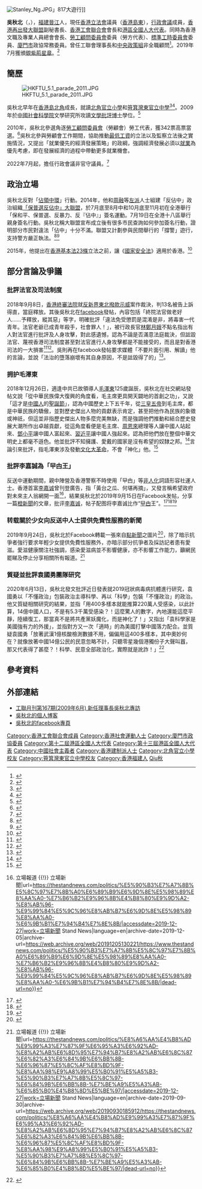{{Infobox Officeholder
| honorific-prefix = [[博士|Dr]] [[尊敬的#香港|the Honourable]]
| name = 吳秋北
| native_name = Stanley Ng Chau-pei
| honorific-suffix = [[銀紫荊星章|SBS]] [[博士|博士]] 議員
| image=  [[File:Ng_Chau-pei.JPG|200px]]
| birth_date={{Birth date and age|1970|2|8|}}
| birth_place={{CHN}}[[福建省|福建省]][[晉江市|晉江市]]
| nationality= {{CHN-HKG}}
| party={{FTU}}
| office = {{PRC}}[[全国人民代表大会|全国人民代表大会]]<br/>[[香港特別行政區全國人民代表大會代表|香港特別行政區代表]]
| term_start = 2013年3月5日
| term_end   = 
| 1blankname= 委員長
| 1namedata= [[張德江|張德江]]{{to}}[[栗戰書|栗戰書]]
| office2 = [[香港行政會議成員列表|香港行政會議成員]]<br />{{small|非官守議員}}
| term_start2 = 2022年7月1日
| term_end2 = 
| succeeding2= [[黃國健|黃國健]]
| predecessor2= [[黃國健|黃國健]]
| appointed2 = [[李家超|李家超]]
| office3 = [[File:Legco.svg|20px]] [[香港立法會|香港立法會]][[香港立法會議員列表|議員]]
| term_start3 = 2022年1月1日
| term_end3 = 
| predecessor3 = (首設)
| successor3 = 
| constituency3 = [[香港島東選區|香港島東]]
| majority3 = [[2021年香港立法會選舉|2021年]]：64,509 (50.04%)
| office4={{FTU}}[[會長|會長]]
| term_start4= 2018年4月16日
| term_end4= 
| deputy4=[[黃國健|黃國健]]、[[周聯僑|周聯僑]]、[[梁頌恩|梁頌恩]]、[[唐賡堯|唐賡堯]]
| secretary_general4=[[馬光如|馬光如]]
| predecessor4=[[林淑儀|林淑儀]]
| successor4=
| office5={{FTU}}[[理事長|理事長]]
| term_start5= 2009年4月20日
| term_end5= 2018年4月16日
| 1blankname5=會長
| 1namedata5=[[鄭耀棠|鄭耀棠]]{{to}}[[林淑儀|林淑儀]]
| predecessor5=[[黃國健|黃國健]]
| successor5=[[黃國_(工聯會)|黃國]]
|office6 = [[香港再出發大聯盟|香港再出發大聯盟]]副秘書長
|term_start6 = 2020年5月
|term_end6 = 
|1blankname6 = 總召集人
|1namedata6 = [[董建華|董建華]]、[[梁振英|梁振英]]
|2blankname6 = 秘書長
|2namedata6 = [[譚耀宗|譚耀宗]]
|predecessor6 = 
|successor6 = 
|sex = 男
| occupation = [[香港立法會|香港立法會]]議員
| alma_mater = [[北角官立小學|北角官立小學]]<br>[[筲箕灣東官立中學|筲箕灣東官立中學]]
| educate= * [[中國社會科學院|中國社會科學院]]文藝學博士
| residence= {{HKG}}[[香港島|香港島]][[北角|北角]]<ref>[http://www.gld.gov.hk/egazette/pdf/20162022e/cgn2016202232.pdf 憲報號外第20卷第22期] {{Wayback|url=http://www.gld.gov.hk/egazette/pdf/20162022e/cgn2016202232.pdf |date=20160822184307 }}，香港政府</ref>
| blank1= 議員辦事處地址
| data1= 待定<ref>{{Cite web |url=https://www.legco.gov.hk/tc/members/legco-members/member.html?id=284 |title=香港立法會：議員履歷 - 吳秋北議員 |dead-url=no |access-date=2022-02-13 |archive-date=2022-02-13 |archive-url=https://web.archive.org/web/20220213102505/https://www.legco.gov.hk/tc/members/legco-members/member.html?id=284 }}</ref>
| website = {{facebook|ngchaupei|吳秋北}}
}}
[[File:Stanley_Ng.JPG|thumb]]」817大遊行]]

'''吳秋北'''{{SBS}}（{{lang-en|Stanley Ng Chau-pei}}，{{bd|1970年|2月8日|catIdx=Wu吳}}），[[福建|福建]][[晉江|晉江]]人，現任[[香港立法會|香港立法會]]議員（[[香港島東選區|香港島東]]），[[香港特別行政區行政會議|行政會議]]成員，[[香港再出發大聯盟|香港再出發大聯盟]]副秘書長、[[香港工會聯合會|香港工會聯合會]]會長和[[港區全國人大代表|港區全國人大代表]]。同時為香港文職及專業人員總會會長、[[勞工顧問委員會|勞工顧問委員會]]委員（勞方代表）、[[標準工時委員會|標準工時委員會]]委員、[[廈門市|廈門市]]政協常務委員。曾任工聯會理事長和[[中央政策組|中央政策組]]非全職顧問<ref>{{Cite web |url=http://orientaldaily.on.cc/cnt/news/20091210/00176_096.html |title=政情：吳秋北上位公私兩忙 |accessdate=2016-09-09 |archive-date=2019-09-14 |archive-url=https://web.archive.org/web/20190914035111/http://orientaldaily.on.cc/cnt/news/20091210/00176_096.html |dead-url=no }}</ref>。2019年7月獲頒[[銀紫荊星章|銀紫荊星章]]。<ref>{{cite web |url=http://www.takungpao.com.hk/news/232109/2019/0701/313082.html |title=2019年特區授勳名單（399人） |publisher=大公報 |date=2019-07-01 |accessdate=2020-10-05 |archive-date=2020-11-02 |archive-url=https://web.archive.org/web/20201102145107/http://www.takungpao.com.hk/news/232109/2019/0701/313082.html |dead-url=no }}</ref>

== 簡歷 ==
[[File:HKFTU_5.1_parade_2011.JPG|thumb]]

吳秋北早年在[[香港島|香港島]][[北角|北角]]成長，就讀[[北角官立小學|北角官立小學]]和[[筲箕灣東官立中學|筲箕灣東官立中學]]<ref>{{cite web |url=https://www.facebook.com/ngchaupei/posts/4890039537695599 |title=為選舉宣傳 |date=2021-10-31 |website= |publisher=吳秋北 Facebook公開專頁 |access-date=2021-12-28 |quote=}}</ref><ref>{{cite web |url=http://ses.hkcampus.net/web12/45th_SpeechDay_1213/main.htm |title=第四十五屆畢業頒獎典禮 |date=2012-11-17 |website= |publisher=筲箕灣東官立中學 |access-date=2021-12-28 |quote=}}</ref>。2009年於[[中國社會科學院|中國社會科學院]]文學研究所攻讀[[文學批評|文學批評]][[博士|博士]]學位。<ref>{{cite web |archiveurl=https://web.archive.org/web/20110218011655/http://www.takungpao.com.hk/news/09/04/21/GW-1069138.htm |title=吳秋北未想參選立會 |url=http://www.takungpao.com.hk/news/09/04/21/GW-1069138.htm |archivedate=2011-02-18 |date=2009-04-21 |publisher=大公報 |accessdate=2009-07-09 |dead-url=yes }}</ref>

2010年，吳秋北參選角逐[[勞工顧問委員會|勞工顧問委員會]]（勞顧會）勞工代表，獲342票高票當選。<ref>{{cite web |archiveurl=https://web.archive.org/web/20120507150633/http://ftu.org.hk/view.php?Tid=1507 |title=吳秋北高票當選勞顧會僱員代表 |url=http://ftu.org.hk/view.php?Tid=1507 |date=2010年11月27日 |archivedate=2012-05-07 |publisher=工聯會 |accessdate=2017-12-05 |dead-url=yes }}</ref>吳秋北參與勞顧會工作期間，協助推動[[最低工資|最低工資]]的立法以及監察立法後之實施情況，又提出「就業優先的經濟發展策略」的政綱，強調經濟發展必須以[[就業|就業]]為優先考慮，即在發展經濟的過程中帶動更多就業機會。

2022年7月起，擔任行政會議非官守議員。<ref>{{cite web|url=https://news.rthk.hk/rthk/ch/component/k2/1654193-20220622.htm |title=新一屆行政會議成員名單公布　葉劉淑儀任召集人 |publisher=香港電台網站|date=2022-06-22|accessdate=2022-06-25}}</ref>

== 政治立場 ==
吳秋北反對「[[讓愛與和平佔領中環|佔領中環]]」行動。2014年，他和[[周融|周融]]等[[左派|左派]]人士組建「反佔中」政治組織[[「保普選反佔中」大聯盟|「保普選反佔中」大聯盟]]，於7月底至8月中和10月底至11月初在全港舉行「保和平、保普選、反暴力、反『佔中』」簽名運動。7月19日在全港十八區舉行親身簽名行動。吳秋北稱大聯盟宣布成立後有很多市民查詢如何參加簽名行動，證明部分市民對違法「佔中」十分不滿。聯盟又計劃參與民間舉行的「撐警」遊行，支持警方嚴正執法。<ref>{{Cite web |url=http://paper.wenweipo.com/2014/07/04/HK1407040006.htm |title=特寫：勞資暫擱分歧齊發聲 香港文匯報 |accessdate=2014-07-10 |archive-date=2014-07-14 |archive-url=https://web.archive.org/web/20140714152035/http://paper.wenweipo.com/2014/07/04/HK1407040006.htm |dead-url=no }}</ref><ref>{{Cite web |url=http://paper.wenweipo.com/2014/07/10/HK1407100007.htm |title=反「佔中」簽名提前7月19日啟動 香港文匯報 |accessdate=2014-07-10 |archive-date=2014-07-14 |archive-url=https://web.archive.org/web/20140714004901/http://paper.wenweipo.com/2014/07/10/HK1407100007.htm |dead-url=no }}</ref>

2015年，他提出在[[香港特別行政區基本法第二十三條|香港基本法23條]]立法之前，讓《[[中華人民共和國國家安全法|國家安全法]]》適用於香港。<ref>{{Cite web |url=http://news.mingpao.com/ins/%E5%90%B3%E7%A7%8B%E5%8C%97%E6%93%AC%E5%BB%BA%E8%AD%B0%E3%80%8A%E5%9C%8B%E5%AE%89%E6%B3%95%E3%80%8B%E9%81%A9%E7%94%A8%E9%A6%99%E6%B8%AF/web_tc/article/20150119/s00001/1421672402434 |title=吳秋北擬建議《國安法》適用香港 明報新聞網 |accessdate=2015-01-19 |archive-date=2015-01-19 |archive-url=https://web.archive.org/web/20150119193638/http://news.mingpao.com/ins/%E5%90%B3%E7%A7%8B%E5%8C%97%E6%93%AC%E5%BB%BA%E8%AD%B0%E3%80%8A%E5%9C%8B%E5%AE%89%E6%B3%95%E3%80%8B%E9%81%A9%E7%94%A8%E9%A6%99%E6%B8%AF/web_tc/article/20150119/s00001/1421672402434 |dead-url=no }}</ref>

== 部分言論及爭議 ==
=== 批評法官及司法制度 ===
2018年9月8日，[[香港終審法院|香港終審法院]]就[[反新界東北撥款示威|反新界東北撥款示威]]案作裁決，判13名被告上訴得直，當庭釋放。其後吳秋北在[[facebook|facebook]]發帖，內容包括「終院法官做老好人……予釋放，縱其惡」等字，明確批評「違法免受懲罰是混淆是非，將毒害一代青年。法官老爺已成青年殺手，社會罪人！」，被行政長官[[林鄭月娥|林鄭月娥]]不點名指出有人對法官進行批評及人身攻擊，對此感遺憾，認為不論是否滿意法庭裁決，但詆毀法官、蔑視香港司法制度甚至對法官進行人身攻擊都是不能接受的，而且是對香港司法的一大損害<ref>{{Cite news |url=https://news.now.com/home/local/player?newsId=319793 |title=吳秋北批法官　林鄭：不合適言論損司法制度 |date=2018-09-11 |work=now新聞台 |language=zh-yue |accessdate=2018-09-11 |archive-date=2018-09-11 |archive-url=https://web.archive.org/web/20180911225449/https://news.now.com/home/local/player?newsId=319793 |dead-url=no }}</ref><ref>{{Cite news |url=https://www.thestandnews.com/politics/%E6%9E%97%E9%84%AD%E4%B8%8D%E9%BB%9E%E5%90%8D-%E9%81%BA%E6%86%BE-%E5%90%B3%E7%A7%8B%E5%8C%97-%E5%82%B3%E5%AA%92%E8%AA%A3%E7%A8%B1%E6%88%91%E8%A9%95%E8%AB%96%E6%B3%95%E5%AE%98-%E4%B8%8D%E6%98%8E%E6%9E%97%E9%84%AD%E5%85%B7%E9%AB%94%E6%89%80%E6%8C%87%E7%82%BA%E4%BD%95/ |title=林鄭不點名「遺憾」　吳秋北：傳媒誣稱我評論法官　不明林鄭具體所指為何 |date=2018-09-11 |work=立場新聞 |accessdate=2018-09-11 |archive-date=2018-09-11 |archive-url=https://web.archive.org/web/20180911225907/https://www.thestandnews.com/politics/%E6%9E%97%E9%84%AD%E4%B8%8D%E9%BB%9E%E5%90%8D-%E9%81%BA%E6%86%BE-%E5%90%B3%E7%A7%8B%E5%8C%97-%E5%82%B3%E5%AA%92%E8%AA%A3%E7%A8%B1%E6%88%91%E8%A9%95%E8%AB%96%E6%B3%95%E5%AE%98-%E4%B8%8D%E6%98%8E%E6%9E%97%E9%84%AD%E5%85%B7%E9%AB%94%E6%89%80%E6%8C%87%E7%82%BA%E4%BD%95/ |dead-url=no }}</ref>。吳則再在facebook發帖要求媒體「不要片面引用、解讀」他的言論，並說「法治的墮落崩壞有其自身原因，不是詆毀得了的」<ref>{{Cite news |url=https://news.mingpao.com/ins/instantnews/web_tc/article/20180911/s00001/1536640271117 |title=批法官「社會罪人」惹爭議　吳秋北指被誣衊：莫須有　「其他引述概不負責」 |date=2018-09-11 |work=明報 |accessdate=2018-09-11 |archive-date=2018-09-11 |archive-url=https://web.archive.org/web/20180911073842/https://news.mingpao.com/ins/instantnews/web_tc/article/20180911/s00001/1536640271117 |dead-url=no }}</ref>。

=== 拥护毛澤東 ===
2018年12月26日，適逢中共已故領導人[[毛澤東|毛澤東]]125歲誕辰，吳秋北在社交網站發帖文說「從中華民族偉大復興的角度看，毛主席更具開天闢地的首創之功」，又說「這才是[[中國人|中國人]]的[[聖誕節|聖誕節]]」，認為中國歷史上下五千年，從[[三皇五帝|三皇五帝]]到毛主席，都是中華民族的驕傲，並對歷史傑出人物的貢獻表示肯定，甚至把他作為民族的象徵或神祇，但這並非指歷史傑出人物多麼完美無缺，而是強調他們推動和結合歷史發展大潮所作出卓越貢獻，從這角度看便是毛主席、[[周恩來|周恩來]]總理等人讓中國人站起來、[[鄧小平|鄧小平]]讓中國人富起來、[[習近平|習近平]]讓中國人強起來。認為把他們放在整個中華文明史上都毫不遜色。他並批評不知擁護、愛戴的國家是沒有希望的奴隸之邦。<ref>{{Cite news |url=https://news.mingpao.com/ins/%E6%B8%AF%E8%81%9E/article/20181227/s00001/1545889380502/%E5%90%B3%E7%A7%8B%E5%8C%97-%E4%B8%AD%E8%8F%AF%E6%B0%91%E6%97%8F%E5%BE%A9%E8%88%88%E8%A7%92%E5%BA%A6-%E6%AF%9B%E4%B8%BB%E5%B8%AD%E5%85%B7%E9%96%8B%E5%A4%A9%E9%97%A2%E5%9C%B0%E4%B9%8B%E5%8A%9F-%E4%B8%8D%E7%9F%A5%E5%B4%87%E4%BB%B0%E5%81%89%E5%A4%A7%E4%BA%BA%E7%89%A9%E6%98%AF%E3%80%8C%E5%A5%B4%E9%9A%B8%E4%B9%8B%E9%82%A6%E3%80%8D |title=吳秋北：中華民族復興角度　毛主席具開天闢地之功　不知崇仰偉大人物是「奴隸之邦」 |date=2018-12-27 |work=明報 |accessdate=2019-01-13 |archive-date=2019-01-14 |archive-url=https://web.archive.org/web/20190114153326/https://news.mingpao.com/ins/%e6%b8%af%e8%81%9e/article/20181227/s00001/1545889380502/%e5%90%b3%e7%a7%8b%e5%8c%97-%e4%b8%ad%e8%8f%af%e6%b0%91%e6%97%8f%e5%be%a9%e8%88%88%e8%a7%92%e5%ba%a6-%e6%af%9b%e4%b8%bb%e5%b8%ad%e5%85%b7%e9%96%8b%e5%a4%a9%e9%97%a2%e5%9c%b0%e4%b9%8b%e5%8a%9f-%e4%b8%8d%e7%9f%a5%e5%b4%87%e4%bb%b0%e5%81%89%e5%a4%a7%e4%ba%ba%e7%89%a9%e6%98%af%e3%80%8c%e5%a5%b4%e9%9a%b8%e4%b9%8b%e9%82%a6%e3%80%8d |dead-url=no }}</ref>言論引來批評，指毛澤東涉及發動[[文化大革命|文化大革命]]，不會「神化」他。<ref>{{Cite news |url=https://www.hk01.com/%E6%94%BF%E6%83%85/275810/%E6%94%BF%E5%A3%87%E8%AB%B8%E4%BA%8B%E7%94%BA-%E4%B8%AD%E5%9C%8B%E5%BC%8F%E7%AF%80%E6%97%A5-%E5%90%B3%E7%A7%8B%E5%8C%97-%E6%AF%9B%E8%AA%95%E6%89%8D%E6%98%AF%E4%B8%AD%E5%9C%8B%E4%BA%BA%E7%9A%84%E8%81%96%E8%AA%95%E7%AF%80 |title=中國式節日？　吳秋北：毛誕才是中國人的聖誕節　 |date=2018-12-27 |work=香港01 |accessdate=2019-01-13 |archive-date=2019-01-14 |archive-url=https://web.archive.org/web/20190114153303/https://www.hk01.com/%E6%94%BF%E6%83%85/275810/%E6%94%BF%E5%A3%87%E8%AB%B8%E4%BA%8B%E7%94%BA-%E4%B8%AD%E5%9C%8B%E5%BC%8F%E7%AF%80%E6%97%A5-%E5%90%B3%E7%A7%8B%E5%8C%97-%E6%AF%9B%E8%AA%95%E6%89%8D%E6%98%AF%E4%B8%AD%E5%9C%8B%E4%BA%BA%E7%9A%84%E8%81%96%E8%AA%95%E7%AF%80 |dead-url=no }}</ref>

===批評李嘉誠為「曱甴王」 ===
反送中運動期間，親中陣營及香港警察不時使用「曱甴」等[[非人化|非人化]]詞語形容社運人士。香港首富[[李嘉诚|李嘉诚]]曾刊登廣告，指「黃台之瓜、何堪再摘」，又發言稱希望政府對未來主人翁網開一面<ref>{{Cite web|title=吳秋北狠批李嘉誠「網開一面」論 附圖諷李嘉誠「曱甴王」 {{!}} 立場報道 {{!}} 立場新聞|url=https://thestandnews.com/politics/%E5%90%B3%E7%A7%8B%E5%8C%97%E7%8B%A0%E6%89%B9%E6%9D%8E%E5%98%89%E8%AA%A0-%E7%B6%B2%E9%96%8B%E4%B8%80%E9%9D%A2-%E8%AB%96-%E9%99%84%E5%9C%96%E8%AB%B7%E6%9D%8E%E5%98%89%E8%AA%A0-%E6%9B%B1%E7%94%B4%E7%8E%8B/|accessdate=2019-12-27|work=立場新聞 Stand News|language=en|archive-date=2019-12-05|archive-url=https://web.archive.org/web/20191205130221/https://www.thestandnews.com/politics/%E5%90%B3%E7%A7%8B%E5%8C%97%E7%8B%A0%E6%89%B9%E6%9D%8E%E5%98%89%E8%AA%A0-%E7%B6%B2%E9%96%8B%E4%B8%80%E9%9D%A2-%E8%AB%96-%E9%99%84%E5%9C%96%E8%AB%B7%E6%9D%8E%E5%98%89%E8%AA%A0-%E6%9B%B1%E7%94%B4%E7%8E%8B/|dead-url=no}}</ref>，結果吳秋北於2019年9月15日在Facebook发帖，分享一篇[[橙新聞|橙新聞]]的文章，批评[[李嘉诚|李嘉诚]]，帖子配图将李嘉诚比作“[[曱甴|曱甴]]王”。<ref>{{Cite web|title=李氏富可敵國，掌握香港一切命脈，當此暴徒橫行亂局，吟瓜詩，網開面，就是態度，就是權威，捨我其誰！|url=https://www.facebook.com/ngchaupei/posts/2717790838253824|accessdate=2019-09-30|author=吴秋北|date=2019-09-15|work=www.facebook.com|language=zh-Hant|archiveurl=https://archive.today/20190930161249/https://www.facebook.com/ngchaupei/posts/2717790838253824|archivedate=2019-09-30|dead-url=no}}</ref><ref>{{Cite web|title=曱甴王|url=https://www.facebook.com/ngchaupei/photos/a.1042104162489175/2717770728255835/?type=3|accessdate=2019-09-30|author=吴秋北|date=2019-09-15|work=www.facebook.com|language=zh-Hant|archiveurl=https://archive.today/20190930161403/https://www.facebook.com/ngchaupei/photos/a.1042104162489175/2717770728255835/?type=3&permPage=1|archivedate=2019-09-30|dead-url=no}}</ref><ref>{{Cite web|title=【Emily】吳秋北轉貼誠哥係「曱甴王」製圖 - 20190916 - 港聞|url=https://news.mingpao.com/pns/%e6%b8%af%e8%81%9e/article/20190916/s00002/1568573869820/%e3%80%90emily%e3%80%91%e5%90%b3%e7%a7%8b%e5%8c%97%e8%bd%89%e8%b2%bc%e8%aa%a0%e5%93%a5%e4%bf%82%e3%80%8c%e6%9b%b1%e7%94%b4%e7%8e%8b%e3%80%8d%e8%a3%bd%e5%9c%96|accessdate=2019-09-30|author=|date=|format=|work=明報新聞網 - 每日明報 daily news|publisher=|language=zh-hant|archiveurl=https://web.archive.org/web/20190923033319/https://news.mingpao.com/pns/%E6%B8%AF%E8%81%9E/article/20190916/s00002/1568573869820/%E3%80%90emily%E3%80%91%E5%90%B3%E7%A7%8B%E5%8C%97%E8%BD%89%E8%B2%BC%E8%AA%A0%E5%93%A5%E4%BF%82%E3%80%8C%E6%9B%B1%E7%94%B4%E7%8E%8B%E3%80%8D%E8%A3%BD%E5%9C%96|archivedate=2019-09-23|dead-url=no}}</ref>

===转载關於少女向反送中人士提供免費性服務的新聞===
2019年9月24日，吳秋北於Facebook轉載一張來自[[點新聞|點新聞]]之圖片<ref>{{Cite web|title=吳秋北|url=https://www.facebook.com/ngchaupei/posts/2735832133116361|accessdate=2019-12-27|work=www.facebook.com|language=zh-Hans|archive-date=2020-11-02|archive-url=https://web.archive.org/web/20201102145241/https://www.facebook.com/ngchaupei/posts/2735832133116361|dead-url=no}}</ref>，除了暗示抗爭者強行要求年輕少女提供免費性服務外，亦暗示部分抗爭者及採訪記者患有愛滋。愛滋健康關注社強調，感染愛滋病並不影響健康，亦不影響工作能力，籲網民罷睇及停止分享相關所有報道。<ref>{{Cite web|title=【親中陣營散播】被捕男被指患愛滋 文匯轟「誘騙少女」 吳秋北：愛滋「義士」慰不得 {{!}} 立場報道 {{!}} 立場新聞|url=https://thestandnews.com/politics/%E8%A6%AA%E4%B8%AD%E9%99%A3%E7%87%9F%E6%95%A3%E6%92%AD-%E8%A2%AB%E6%8D%95%E7%94%B7%E8%A2%AB%E6%8C%87%E6%82%A3%E6%84%9B%E6%BB%8B-%E6%96%87%E5%8C%AF%E8%BD%9F-%E8%AA%98%E9%A8%99%E5%B0%91%E5%A5%B3-%E5%90%B3%E7%A7%8B%E5%8C%97-%E6%84%9B%E6%BB%8B-%E7%BE%A9%E5%A3%AB-%E6%85%B0%E4%B8%8D%E5%BE%97/|accessdate=2019-12-27|work=立場新聞 Stand News|language=en|archive-date=2019-09-30|archive-url=https://web.archive.org/web/20190930185912/https://thestandnews.com/politics/%E8%A6%AA%E4%B8%AD%E9%99%A3%E7%87%9F%E6%95%A3%E6%92%AD-%E8%A2%AB%E6%8D%95%E7%94%B7%E8%A2%AB%E6%8C%87%E6%82%A3%E6%84%9B%E6%BB%8B-%E6%96%87%E5%8C%AF%E8%BD%9F-%E8%AA%98%E9%A8%99%E5%B0%91%E5%A5%B3-%E5%90%B3%E7%A7%8B%E5%8C%97-%E6%84%9B%E6%BB%8B-%E7%BE%A9%E5%A3%AB-%E6%85%B0%E4%B8%8D%E5%BE%97/|dead-url=no}}</ref>

===質疑並批評袁國勇團隊研究===
2020年6月13日，吳秋北發文批評近日發表就2019冠狀病毒病抗體進行研究，袁國勇以「不懂政治」包裝政治主導科學、再以「科學」包裝「不懂政治」的政治。他又質疑相關研究的結果，並指「用400多樣本就能推算220萬人受感染，以此計算，14億中國人口，不是有5.3千萬受感染？！這麼驚人的數字，內地還能這麼平靜，陸續復工，那當真不是將共產黨妖魔化，而是神化了！」又指出「袁科學家是美國強有力的外援」，並指對方又一次「適時」的為美國打擊中國落力配合。並質疑袁國勇「放著武漢1億核酸檢測數據不用，偏偏用這400多樣本，其中奧妙何在？就像放著中國14億公民的民意忽略不計，只聽零星幾個港獨份子大聲叫囂，那又代表得了甚麼？！科學、民意全部政治化，實際就是訛詐！」<ref>{{Cite web|title=質疑袁國勇團隊研究 吳秋北批：袁科學家是美國強有力的外援|url=https://hd.stheadline.com/news/realtime/hk/1795312/即時-港聞-質疑袁國勇團隊研究-吳秋北批-袁科學家是美國強有力的外援|accessdate=2020-06-13|work=頭條日報|archive-date=2020-06-13|archive-url=https://web.archive.org/web/20200613152625/https://hd.stheadline.com/news/realtime/hk/1795312/%E5%8D%B3%E6%99%82-%E6%B8%AF%E8%81%9E-%E8%B3%AA%E7%96%91%E8%A2%81%E5%9C%8B%E5%8B%87%E5%9C%98%E9%9A%8A%E7%A0%94%E7%A9%B6-%E5%90%B3%E7%A7%8B%E5%8C%97%E6%89%B9-%E8%A2%81%E7%A7%91%E5%AD%B8%E5%AE%B6%E6%98%AF%E7%BE%8E%E5%9C%8B%E5%BC%B7%E6%9C%89%E5%8A%9B%E7%9A%84%E5%A4%96%E6%8F%B4|dead-url=no}}</ref>

== 參考資料 ==
{{reflist}}

== 外部連結 ==
{{commons category|Ng Chau-pei, Stanley}}
* [https://web.archive.org/web/20120512000852/http://www.ftu.org.hk/datamonShow.php?num=78&type=869 工聯月刊第167期(2009年6月) 新任理事長吳秋北專訪]
* [http://stanleyngcp.blogspot.hk 吳秋北的個人博客]{{Wayback|url=http://stanleyngcp.blogspot.hk/ |date=20180307052124 }}
* [https://www.facebook.com/ngchaupei 吳秋北的facebook專頁]{{Wayback|url=https://www.facebook.com/ngchaupei |date=20191012113018 }}

{{香港工聯會負責人}}
{{香港特別行政區第七屆立法會議員}}

{{DEFAULTSORT:Ng吳}}
[[Category:香港工會聯合會成員|Category:香港工會聯合會成員]]
[[Category:香港社會運動人士|Category:香港社會運動人士]]
[[Category:廈門市政協委員|Category:廈門市政協委員]]
[[Category:第十二屆港區全國人大代表|Category:第十二屆港區全國人大代表]]
[[Category:第十三屆港區全國人大代表|Category:第十三屆港區全國人大代表]]
[[Category:中國社會主義者|Category:中國社會主義者]]
[[Category:香港建制派人士|Category:香港建制派人士]]
[[Category:北角官立小學校友|Category:北角官立小學校友]]
[[Category:筲箕灣東官立中學校友|Category:筲箕灣東官立中學校友]]
[[Category:香港福建人|Category:香港福建人]]
[[Category:吳姓|Qiu秋]]
